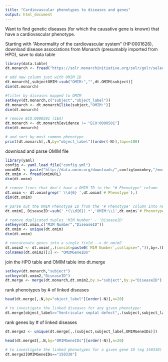 ```yaml
---
title: "Cardiovascular phenotypes to diseases and genes"
output: html_document
---
```


Want to find genetic diseases (for which the causative gene is known) that have a cardiovascular phenotype.

Starting with "Abnormality of the cardiovascular system" (HP:0001626), download disease associations from Monarch (presumably imported from HPO), save to data table

```r
library(data.table)
dt.monarch <- fread("https://solr.monarchinitiative.org/solr/golr/select?defType=edismax&qt=standard&indent=on&wt=csv&rows=100000&start=0&fl=subject,subject_label,relation,relation_label,object,object_label,evidence,evidence_label,source,is_defined_by,qualifier&facet=true&facet.mincount=1&facet.sort=count&json.nl=arrarr&facet.limit=25&facet.method=enum&csv.encapsulator=&csv.separator=%09&csv.header=true&csv.mv.separator=%7C&fq=object_closure:%22HP:0001626%22&fq=subject_category:%22disease%22&facet.field=subject_taxon_closure_label&facet.field=object_taxon_closure_label&q=*:*")

# add new column just with OMIM ID
dt.monarch[,subjectOMIM:=sub("OMIM:","",dt.OMIM$subject)]
dim(dt.monarch)

#filter by diseases mapped to OMIM
setkeyv(dt.monarch,c("subject","object_label"))
dt.monarch <- dt.monarch[like(subject,"OMIM:")]
dim(dt.monarch)

# remove ECO:0000501 (IEA) 
dt.monarch <- dt.monarch[evidence != "ECO:0000501"]
dim(dt.monarch)

# and sort by most common phenotype
print(dt.monarch[,.N,by="object_label"][order(-N)],topn=100)
```

download and parse OMIM file

```r
library(yaml)
config <- yaml.load_file("config.yml")
omimURL <- paste("http://data.omim.org/downloads/",config$omimkey,"/morbidmap.txt",sep="")
dt.omim <- fread(omimURL)
dim(dt.omim)

# remove lines that don't have a OMIM ID in the "# Phenotype" column
dt.omim <- dt.omim[grep(' \\d{6} ',dt.omim$`# Phenotype`),]
dim(dt.omim)

# parse out the OMIM Phenotype ID from the '# Phenotype' column into new 'DiseaseID' column
dt.omim[, DiseaseID:=sub('.*(\\d{6}).*','OMIM:\\1',dt.omim$`# Phenotype`)]

# remove duplicated tuples 'MIM Number' - 'DiseaseID'
setkeyv(dt.omim,c("MIM Number","DiseaseID"))
dt.omim <- unique(dt.omim)
dim(dt.omim)

# concatenate genes into a single field --> dt.omim2
dt.omim2 <- dt.omim[,.(concat=paste0(`MIM Number`,collapse=",")),by=.(DiseaseID)]
colnames(dt.omim2)[2] <- "OMIMGeneIDs"
```

join the HPO table and OMIM table into dt.merge
```r
setkeyv(dt.monarch,"subject")
setkeyv(dt.omim2,"DiseaseID")
dt.merge <- merge(dt.monarch,dt.omim2,by.x="subject",by.y="DiseaseID")

```

rank phenotypes by # of linked diseases
```r
head(dt.merge[,.N,by="object_label"][order(-N)],n=20)

# to investigate the linked diseases for any given phenotype:
dt.merge[object_label=="Ventricular septal defect",.(subject,subject_label,OMIMGeneIDs)]
```

rank genes by # of linked diseases
```r
dt.merge2 <- unique(dt.merge[,.(subject,subject_label,OMIMGeneIDs)])

head(dt.merge2[,.N,by="OMIMGeneIDs"][order(-N)],n=20)

# to investigate the linked phenotypes for a given gene ID (eg 150330)
dt.merge2[OMIMGeneIDs=="150330"]

```

